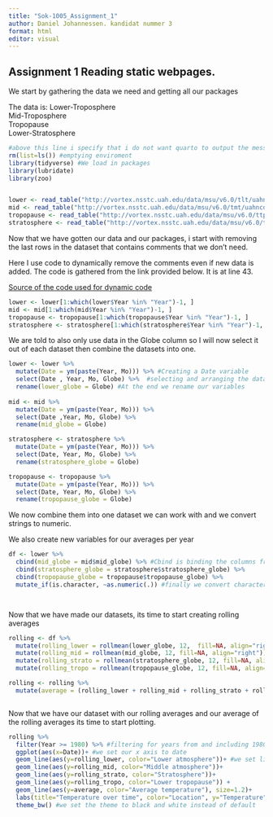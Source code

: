 ```yaml
---
title: "Sok-1005_Assignment_1"
author: Daniel Johannessen. kandidat nummer 3
format: html
editor: visual
---
```


## Assignment 1 Reading static webpages. 

We start by gathering the data we need and getting all our packages

The data is:
Lower-Troposphere\
Mid-Troposphere\
Tropopause\
Lower-Stratosphere

```r
#above this line i specify that i do not want quarto to output the message and the warning
rm(list=ls()) #emptying enviroment
library(tidyverse) #We load in packages
library(lubridate)
library(zoo)


lower <- read_table("http://vortex.nsstc.uah.edu/data/msu/v6.0/tlt/uahncdc_lt_6.0.txt") #We collect our data and save it into datasets
mid <- read_table("http://vortex.nsstc.uah.edu/data/msu/v6.0/tmt/uahncdc_mt_6.0.txt")
tropopause <- read_table("http://vortex.nsstc.uah.edu/data/msu/v6.0/ttp/uahncdc_tp_6.0.txt")
stratosphere <- read_table("http://vortex.nsstc.uah.edu/data/msu/v6.0/tls/uahncdc_ls_6.0.txt")
```

Now that we have gotten our data and our packages, i start with removing the last rows in the dataset that contains comments that we don't need.

Here I use code to dynamically remove the comments even if new data is added. The code is gathered from the link provided below. It is at line 43.

[Source of the code used for dynamic code](https://github.com/uit-sok-1005-v23/uit-sok-1005-v23.github.io/blob/main/Global_Temperature.R "Line 43")

```r

lower <- lower[1:which(lower$Year %in% "Year")-1, ]
mid <- mid[1:which(mid$Year %in% "Year")-1, ]
tropopause <- tropopause[1:which(tropopause$Year %in% "Year")-1, ]
stratosphere <- stratosphere[1:which(stratosphere$Year %in% "Year")-1, ] #We remove all rows above the second "Year" in the table.


```

We are told to also only use data in the Globe column so I will now select it out of each dataset then combine the datasets into one.

```r
lower <- lower %>% 
  mutate(Date = ym(paste(Year, Mo))) %>% #Creating a Date variable
  select(Date , Year, Mo, Globe) %>%  #selecting and arranging the data we want
  rename(lower_globe = Globe) #At the end we rename our variables
  
mid <- mid %>% 
  mutate(Date = ym(paste(Year, Mo))) %>% 
  select(Date ,Year, Mo, Globe) %>% 
  rename(mid_globe = Globe)

stratosphere <- stratosphere %>% 
  mutate(Date = ym(paste(Year, Mo))) %>% 
  select(Date, Year, Mo, Globe) %>% 
  rename(stratosphere_globe = Globe)

tropopause <- tropopause %>% 
  mutate(Date = ym(paste(Year, Mo))) %>% 
  select(Date, Year, Mo, Globe) %>% 
  rename(tropopause_globe = Globe)

```

We now combine them into one dataset we can work with and we convert strings to numeric.

We also create new variables for our averages per year

```r

df <- lower %>% 
  cbind(mid_globe = mid$mid_globe) %>% #Cbind is binding the columns from the other dataset into this dataset we work with
  cbind(stratosphere_globe = stratosphere$stratosphere_globe) %>% 
  cbind(tropopause_globe = tropopause$tropopause_globe) %>% 
  mutate_if(is.character, ~as.numeric(.)) #finally we convert characters to numeric




```

Now that we have made our datasets, its time to start creating rolling averages

```r

rolling <- df %>% 
  mutate(rolling_lower = rollmean(lower_globe, 12,  fill=NA, align="right")) %>% #I creating a new variable for the rolling average. 
  mutate(rolling_mid = rollmean(mid_globe, 12, fill=NA, align="right")) %>% 
  mutate(rolling_strato = rollmean(stratosphere_globe, 12, fill=NA, align="right")) %>% 
  mutate(rolling_tropo = rollmean(tropopause_globe, 12, fill=NA, align="right")) 


```

```r

rolling <- rolling %>% 
  mutate(average = (rolling_lower + rolling_mid + rolling_strato + rolling_tropo)/4) #Here i create a new variable for the average by combining all 4 datasets and dividing by 4



```

Now that we have our dataset with our rolling averages and our average of the rolling averages its time to start plotting.

```r
rolling %>% 
  filter(Year >= 1980) %>% #filtering for years from and including 1980
  ggplot(aes(x=Date))+ #we set our x axis to date
  geom_line(aes(y=rolling_lower, color="Lower atmosphere"))+ #we set lines for all the different variables
  geom_line(aes(y=rolling_mid, color="Middle atmosphere"))+
  geom_line(aes(y=rolling_strato, color="Stratosphere"))+
  geom_line(aes(y=rolling_tropo, color="Lower tropopause")) +
  geom_line(aes(y=average, color="Average temperature"), size=1.2)+
  labs(title="Temperature over time", color="Location", y="Temperature", x= "Year")+ #We add the title, change legend name to location and set Y and X axis 
  theme_bw() #we set the theme to black and white instead of default
```
